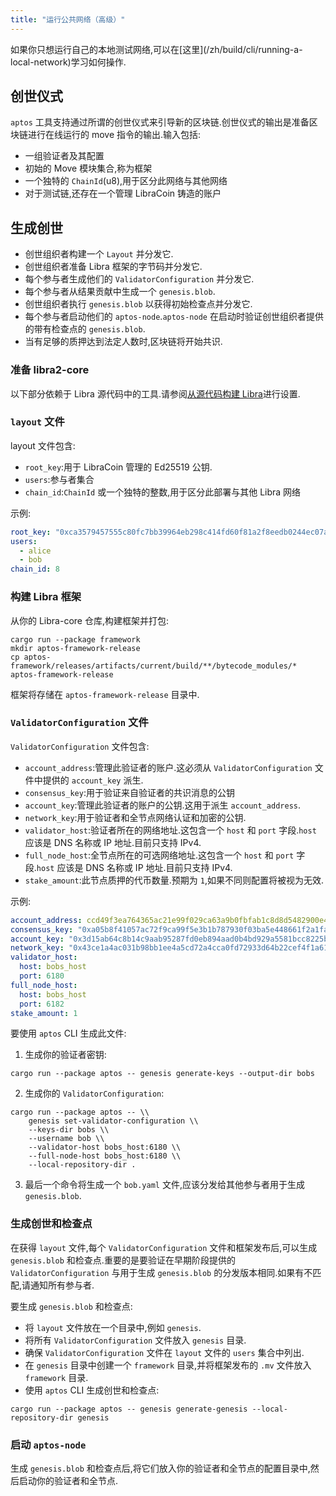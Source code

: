 ```yaml
---
title: "运行公共网络（高级）"
---
```



<Aside type="caution">
  如果你只想运行自己的本地测试网络,可以在[这里](/zh/build/cli/running-a-local-network)学习如何操作.
</Aside>

## 创世仪式

`aptos` 工具支持通过所谓的创世仪式来引导新的区块链.创世仪式的输出是准备区块链进行在线运行的 move 指令的输出.输入包括:

- 一组验证者及其配置
- 初始的 Move 模块集合,称为框架
- 一个独特的 `ChainId`(u8),用于区分此网络与其他网络
- 对于测试链,还存在一个管理 LibraCoin 铸造的账户

## 生成创世

- 创世组织者构建一个 `Layout` 并分发它.
- 创世组织者准备 Libra 框架的字节码并分发它.
- 每个参与者生成他们的 `ValidatorConfiguration` 并分发它.
- 每个参与者从结果贡献中生成一个 `genesis.blob`.
- 创世组织者执行 `genesis.blob` 以获得初始检查点并分发它.
- 每个参与者启动他们的 `aptos-node`.`aptos-node` 在启动时验证创世组织者提供的带有检查点的 `genesis.blob`.
- 当有足够的质押达到法定人数时,区块链将开始共识.

### 准备 libra2-core

以下部分依赖于 Libra 源代码中的工具.请参阅[从源代码构建 Libra](/zh/network/nodes/building-from-source)进行设置.

### `layout` 文件

layout 文件包含:

- `root_key`:用于 LibraCoin 管理的 Ed25519 公钥.
- `users`:参与者集合
- `chain_id`:`ChainId` 或一个独特的整数,用于区分此部署与其他 Libra 网络

示例:

```yaml
root_key: "0xca3579457555c80fc7bb39964eb298c414fd60f81a2f8eedb0244ec07a26e575"
users:
  - alice
  - bob
chain_id: 8
```

### 构建 Libra 框架

从你的 Libra-core 仓库,构建框架并打包:

```shellscript filename="Terminal"
cargo run --package framework
mkdir aptos-framework-release
cp aptos-framework/releases/artifacts/current/build/**/bytecode_modules/* aptos-framework-release
```

框架将存储在 `aptos-framework-release` 目录中.

### `ValidatorConfiguration` 文件

`ValidatorConfiguration` 文件包含:

- `account_address`:管理此验证者的账户.这必须从 `ValidatorConfiguration` 文件中提供的 `account_key` 派生.
- `consensus_key`:用于验证来自验证者的共识消息的公钥
- `account_key`:管理此验证者的账户的公钥.这用于派生 `account_address`.
- `network_key`:用于验证者和全节点网络认证和加密的公钥.
- `validator_host`:验证者所在的网络地址.这包含一个 `host` 和 `port` 字段.`host` 应该是 DNS 名称或 IP 地址.目前只支持 IPv4.
- `full_node_host`:全节点所在的可选网络地址.这包含一个 `host` 和 `port` 字段.`host` 应该是 DNS 名称或 IP 地址.目前只支持 IPv4.
- `stake_amount`:此节点质押的代币数量.预期为 `1`,如果不同则配置将被视为无效.

示例:

```yaml
account_address: ccd49f3ea764365ac21e99f029ca63a9b0fbfab1c8d8d5482900e4fa32c5448a
consensus_key: "0xa05b8f41057ac72f9ca99f5e3b1b787930f03ba5e448661f2a1fac98371775ee"
account_key: "0x3d15ab64c8b14c9aab95287fd0eb894aad0b4bd929a5581bcc8225b5688f053b"
network_key: "0x43ce1a4ac031b98bb1ee4a5cd72a4cca0fd72933d64b22cef4f1a61895c2e544"
validator_host:
  host: bobs_host
  port: 6180
full_node_host:
  host: bobs_host
  port: 6182
stake_amount: 1
```

要使用 `aptos` CLI 生成此文件:

1. 生成你的验证者密钥:

```shellscript filename="Terminal"
cargo run --package aptos -- genesis generate-keys --output-dir bobs
```

2. 生成你的 `ValidatorConfiguration`:

```shellscript filename="Terminal"
cargo run --package aptos -- \\
    genesis set-validator-configuration \\
    --keys-dir bobs \\
    --username bob \\
    --validator-host bobs_host:6180 \\
    --full-node-host bobs_host:6180 \\
    --local-repository-dir .
```

3. 最后一个命令将生成一个 `bob.yaml` 文件,应该分发给其他参与者用于生成 `genesis.blob`.

### 生成创世和检查点

在获得 `layout` 文件,每个 `ValidatorConfiguration` 文件和框架发布后,可以生成 `genesis.blob` 和检查点.重要的是要验证在早期阶段提供的 `ValidatorConfiguration` 与用于生成 `genesis.blob` 的分发版本相同.如果有不匹配,请通知所有参与者.

要生成 `genesis.blob` 和检查点:

- 将 `layout` 文件放在一个目录中,例如 `genesis`.
- 将所有 `ValidatorConfiguration` 文件放入 `genesis` 目录.
- 确保 `ValidatorConfiguration` 文件在 `layout` 文件的 `users` 集合中列出.
- 在 `genesis` 目录中创建一个 `framework` 目录,并将框架发布的 `.mv` 文件放入 `framework` 目录.
- 使用 `aptos` CLI 生成创世和检查点:

```shellscript filename="Terminal"
cargo run --package aptos -- genesis generate-genesis --local-repository-dir genesis
```

### 启动 `aptos-node`

生成 `genesis.blob` 和检查点后,将它们放入你的验证者和全节点的配置目录中,然后启动你的验证者和全节点.
